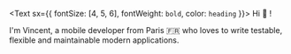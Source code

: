 <Text sx={{ fontSize: [4, 5, 6], fontWeight: `bold`, color: `heading` }}>
  Hi 🤘 !
</Text>

I'm Vincent, a mobile developer from Paris 🇫🇷 who loves to write testable, flexible and maintainable modern applications.
